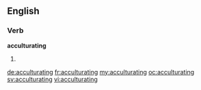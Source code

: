 ==English==

===Verb===
'''acculturating'''

# {{present participle of|acculturate}}

[[de:acculturating]]
[[fr:acculturating]]
[[my:acculturating]]
[[oc:acculturating]]
[[sv:acculturating]]
[[vi:acculturating]]